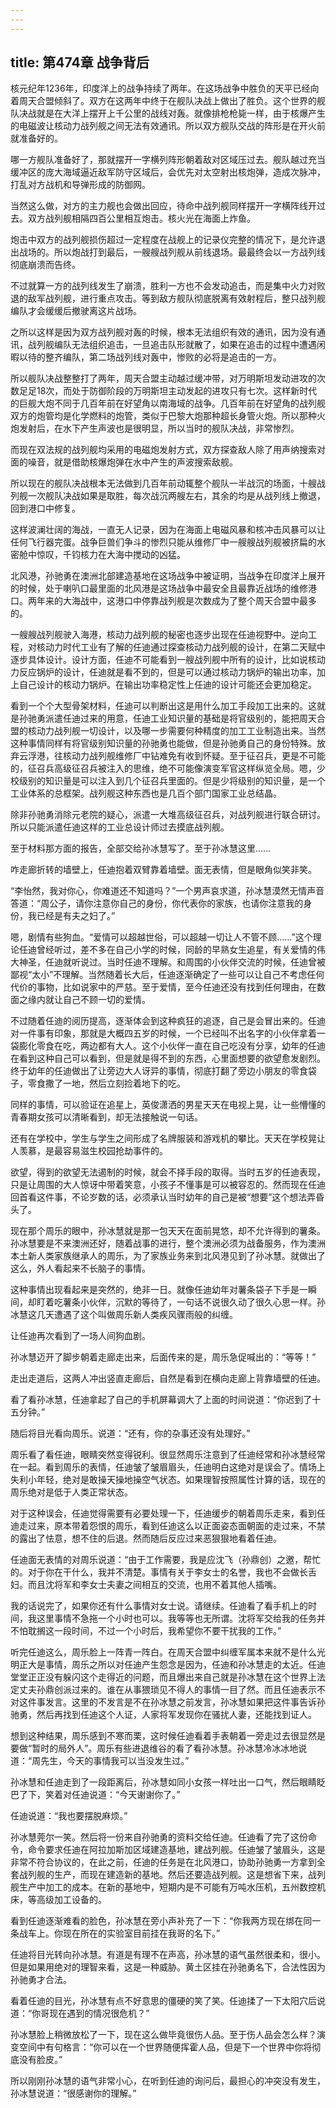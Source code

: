 ```yaml
---
---
---
```

title: 第474章 战争背后
---



核元纪年1236年，印度洋上的战争持续了两年。在这场战争中胜负的天平已经向着周天合盟倾斜了。双方在这两年中终于在舰队决战上做出了胜负。这个世界的舰队决战就是在大洋上摆开上千公里的战线对轰。就像排枪枪毙一样，由于核爆产生的电磁波让核动力战列舰之间无法有效通讯。所以双方舰队交战的阵形是在开火前就准备好的。

哪一方舰队准备好了，那就摆开一字横列阵形朝着敌对区域压过去。舰队越过充当缓冲区的庞大海域逼近敌军防守区域后，会优先对太空射出核炮弹，造成次脉冲，打乱对方战机和导弹形成的防御网。

当然这么做，对方的主力舰也会做出回应，待命中战列舰同样摆开一字横阵线开过去。双方战列舰相隔四百公里相互炮击。核火光在海面上炸鱼。

炮击中双方的战列舰损伤超过一定程度在战舰上的记录仪完整的情况下，是允许退出战场的。所以炮战打到最后，一艘艘战列舰从前线退场。最最终会以一方战列线彻底崩溃而告终。

不过就算一方的战列线发生了崩溃，胜利一方也不会发动追击，而是集中火力对败退的敌军战列舰，进行重点攻击。等到敌方舰队彻底脱离有效射程后，整只战列舰编队才会缓缓后撤驶离这片战场。

之所以这样是因为双方战列舰对轰的时候，根本无法组织有效的通讯，因为没有通讯，战列舰编队无法组织追击，一旦追击队形就散了，如果在追击的过程中遭遇闲暇以待的整齐编队，第二场战列线对轰中，惨败的必将是追击的一方。

所以舰队决战整整打了两年，周天合盟主动越过缓冲带，对万明斯坦发动进攻的次数足足18次，而处于防御阶段的万明斯坦主动发起的进攻只有七次。这样新时代的巨舰大炮不同于几百年前在好望角以南海域的战争。几百年前在好望角的战列舰双方的炮管均是化学燃料的炮管，类似于巴黎大炮那种超长身管火炮。所以那种火炮发射后，在水下产生声波也是很明显，所以当时的舰队决战，非常惨烈。

而现在双法规的战列舰均采用的电磁炮发射方式，双方探查敌人除了用声纳搜索对面的噪音，就是借助核爆炮弹在水中产生的声波搜索敌舰。

所以现在的舰队决战根本无法做到几百年前动辄整个舰队一半战沉的场面，十艘战列舰一次舰队决战如果是取胜，每次战沉两艘左右，其余的均是从战列线上撤退，回到港口中修复。

这样波澜壮阔的海战，一直无人记录，因为在海面上电磁风暴和核冲击风暴可以让任何飞行器完蛋。战争巨兽们争斗的惨烈只能从维修厂中一艘艘战列舰被挤扁的水密舱中惊叹，千钧核力在大海中搅动的凶猛。

北风港，孙驰勇在澳洲北部建造基地在这场战争中被证明，当战争在印度洋上展开的时候，处于喇叭口最里面的北风港是这场战争中最安全且最靠近战场的维修港口。两年来的大海战中，这港口中停靠战列舰是次数成为了整个周天合盟中最多的。

一艘艘战列舰驶入海港，核动力战列舰的秘密也逐步出现在任迪视野中。逆向工程，对核动力时代工业有了解的任迪通过探查核动力战列舰的设计，在第二天赋中逐步具体设计。设计方面，任迪不可能看到一艘战列舰中所有的设计，比如说核动力反应锅炉的设计，任迪就是看不到的，但是可以通过核动力锅炉的输出功率，加上自己设计的核动力锅炉。在输出功率稳定性上任迪的设计可能还会更加稳定。

看到一个个大型骨架材料，任迪可以判断出这是用什么加工手段加工出来的。这就是孙驰勇派遣任迪过来的用意，任迪工业知识量的基础是将官级别的，能把周天合盟的核动力战列舰一切设计，以及哪一步需要何种精度的加工工业制造出来。当然这种事情同样有将官级别知识量的孙驰勇也能做，但是孙驰勇自己的身份特殊。放弃云浮港，往核动力战列舰维修厂中钻难免有收到怀疑。至于征召兵，更是不可能的，征召兵高级征召兵被注入的思维，绝不可能像演变军官这样纵览全局。嗯，少校级别的知识量是可以注入到几个征召兵里面的。但是少将级别的知识量，是一个工业体系的总框架。战列舰这种东西也是几百个部门国家工业总结晶。

除非孙驰勇消除元老院的疑心，派遣一大堆高级征召兵，对战列舰进行联合研讨。所以只能派遣任迪这样的工业总设计师过去摸底战列舰。

至于材料那方面的报告，全部交给孙冰慧写了。至于孙冰慧这里……

咋走廊折转的墙壁上，任迪抱着双臂靠着墙壁。面无表情，但是眼角似笑非笑。

“李怡然，我对你心，你难道还不知道吗？”一个男声哀求道，孙冰慧漠然无情声音答道：“周公子，请你注意你自己的身份，你代表你的家族，也请你注意我的身份，我已经是有夫之妇了。”

嗯，剧情有些狗血。“爱情可以超越世俗，可以超越一切让人不管不顾……”这个理论任迪曾经听过，差不多在自己小学的时候，同龄的早熟女生追星，有关爱情的伟大神圣，任迪就听说过。当时任迪不理解。和周围的小伙伴交流的时候，任迪曾被鄙视“太小”不理解。当然随着长大后，任迪逐渐确定了一些可以让自己不考虑任何代价的事物，比如说家中的严慈。至于爱情，至今任迪还没有找到任何理由，在数面之缘内就让自己不顾一切的爱情。

不过随着任迪的阅历提高，逐渐体会到这种疯狂的追逐，自己是会冒出来的。任迪对一件事有印象，那就是大概四五岁的时候，一个已经叫不出名字的小伙伴拿着一袋膨化零食在吃，两边都有大人。这个小伙伴一直在自己吃没有分享，幼年的任迪在看到这种自己可以看到，但是就是得不到的东西，心里面想要的欲望愈发剧烈。终于幼年的任迪做出了让旁边大人讶异的事情，彻底打翻了旁边小朋友的零食袋子，零食撒了一地，然后立刻捡着地下的吃。

同样的事情，可以验证在追星上，英俊潇洒的男星天天在电视上晃，让一些懵懂的青春期女孩可以清晰看到，却无法接触说一句话。

还有在学校中，学生与学生之间形成了名牌服装和游戏机的攀比。天天在学校晃让人羡慕，是最容易滋生校园抢劫事件的。

欲望，得到的欲望无法遏制的时候，就会不择手段的取得。当时五岁的任迪表现，只是让周围的大人惊讶中带着笑意，小孩子不懂事是可以被容忍的。然而现在任迪回首看这件事，不论岁数的话，必须承认当时幼年的自己是被“想要”这个想法弄昏头了。

现在那个周乐的眼中，孙冰慧就是那一包天天在面前晃悠，却不允许得到的薯条。孙冰慧要是不来澳洲还好，随着战事的进行，整个澳洲必须为战备服务，作为澳洲本土新人类家族继承人的周乐，为了家族业务来到北风港见到了孙冰慧。就做出了这么，外人看起来不长脑子的事情。

这种事情出现看起来是突然的，绝非一日。就像任迪幼年对薯条袋子下手是一瞬间，却盯着吃薯条小伙伴，沉默的等待了，一句话不说很久动了很久心思一样。孙冰慧这几天遭遇了这个叫做周乐新人类疾风骤雨般的纠缠。

让任迪再次看到了一场人间狗血剧。

孙冰慧迈开了脚步朝着走廊走出来，后面传来的是，周乐急促喊出的：“等等！”

走出走道后，这两人冲出竖直走廊后，自然是看到在横向走廊上背靠墙壁的任迪。

看了看孙冰慧，任迪拿起了自己的手机屏幕调大了上面的时间说道：“你迟到了十五分钟。”

随后将目光看向周乐。说道：“还有，你的杂事还没有处理好。”

周乐看了看任迪，眼睛突然变得锐利。很显然周乐注意到了任迪经常和孙冰慧经常在一起。看到周乐的表情，任迪皱了皱眉眉头，任迪明白这绝对是误会了。情场上失利小年轻，绝对是敢操天操地操空气状态。如果理智按照属性计算的话，现在的周乐绝对是低于人类正常状态。

对于这种误会，任迪觉得需要有必要处理一下，任迪缓步的朝着周乐走来，看到任迪走过来，原本带着怨恨的周乐，看到任迪这么以正面姿态面朝面的走过来，不禁的露出了怯意，想不住的后退。然而随后反应过来恶狠狠地看着任迪。

任迪面无表情的对周乐说道：“由于工作需要，我是应沈飞（孙鼎创）之邀，帮忙的。对于你在干什么，我并不清楚。事情有关于李女士的名誉，我也不会做长舌妇。而且沈将军和李女士夫妻之间相互的交流，也用不着其他人插嘴。

我的话说完了，如果你还有什么事情对女士说。请继续。任迪看了看手机上的时间，我这里事情不急拖一个小时也可以。我等等也无所谓。沈将军交给我的任务并不怕耽搁这一段时间，不过一个小时后，我希望你不要干扰我的工作。”

听完任迪这么，周乐脸上一阵青一阵白。在周天合盟中纠缠军属本来就不是什么光明正大是事情，周乐之所以对任迪产生怨念是因为，任迪和孙冰慧走的太近。任迪堂堂正正没有躲闪这个走得近的问题，而且爆出来自己就是孙冰慧在这个世界上法定丈夫孙鼎创派过来的。谁在从事猥琐见不得人的事情一目了然。而且任迪表示不对这件事发言。这里的不发言是不在孙冰慧之前发言，孙冰慧如果把这件事告诉孙驰勇，然后再找到任迪这个人证，人家将军发现你在骚扰人妻，还能找到证人。

想到这种结果，周乐感到不寒而栗，这时候任迪看着手表朝着一旁走过去很显然是要做“暂时的局外人”。周乐有些进退维谷的看了看孙冰慧。孙冰慧冷冰冰地说道：“周先生，今天的事情我可以当没发生过。”

孙冰慧和任迪走到了一段距离后，孙冰慧如同小女孩一样吐出一口气，然后眼睛眨巴了下，笑着对任迪说道：“今天谢谢你了。”

任迪说道：“我也要摆脱麻烦。”

孙冰慧莞尔一笑。然后将一份来自孙驰勇的资料交给任迪。任迪看了完了这份命令，命令要求任迪在阿拉加斯加区域建造基地，建战列舰。任迪皱了皱眉头，这是非常不符合协议的，在此之前，任迪的任务是在北风港口，协助孙驰勇一方拿到全套战列舰的生产，而现在建造新的基地。然后还要造战列舰。这是想省下来，战列舰生产中加工的成本。在新的基地中，短期内是不可能有万吨水压机，五州数控机床，等高级加工设备的。

看到任迪逐渐难看的脸色，孙冰慧在旁小声补充了一下：“你我两方现在绑在同一条战车上。你现在所在的实验室目前挂在我哥的名下。”

任迪将目光转向孙冰慧。有道是有理不在声高，孙冰慧的语气虽然很柔和，很小。但是如果用绝对的理智来看，这是一种威胁。黄土区挂在孙驰勇名下，合法性因为孙驰勇才合法。

看着任迪的目光，孙冰慧有点不好意思的僵硬的笑了笑。任迪揉了一下太阳穴后说道：“你哥现在遇到的情况很危机？”

孙冰慧脸上稍微放松了一下，现在这么做毕竟很伤人品。至于伤人品会怎么样？演变空间中有句格言：“你可以在一个世界随便挥霍人品，但是下一个世界中你将彻底没有脸皮。”

所以刚刚孙冰慧的语气非常小心，在听到任迪的询问后，最担心的冲突没有发生，孙冰慧说道：“很感谢你的理解。”